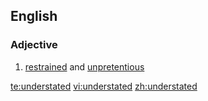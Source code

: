 ==English==
===Adjective===
{{en-adj}}
# [[restrained]] and [[unpretentious]]

[[te:understated]]
[[vi:understated]]
[[zh:understated]]